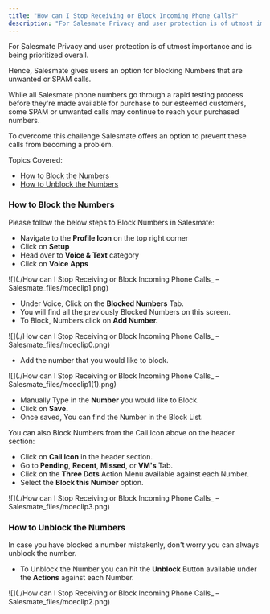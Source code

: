 ```yaml
---
title: "How can I Stop Receiving or Block Incoming Phone Calls?"
description: "For Salesmate Privacy and user protection is of utmost importance and is being prioritized overall...."
---
```


For Salesmate Privacy and user protection is of utmost importance and is being prioritized overall.

Hence, Salesmate gives users an option for blocking Numbers that are unwanted or SPAM calls.

While all Salesmate phone numbers go through a rapid testing process before they're made available for purchase to our esteemed customers, some SPAM or unwanted calls may continue to reach your purchased numbers.

To overcome this challenge Salesmate offers an option to prevent these calls from becoming a problem.

Topics Covered:

*   [How to Block the Numbers](https://support.salesmate.io/hc/en-us/articles/360061605932#h_01HT2JPZS01JFA1MJEFF03ENBZ)
*   [How to Unblock the Numbers](https://support.salesmate.io/hc/en-us/articles/360061605932#h_01HT2JR6D3W3RV0S19H17KN6E2)

### How to Block the Numbers

Please follow the below steps to Block Numbers in Salesmate:

*   Navigate to the **Profile Icon** on the top right corner
*   Click on **Setup**
*   Head over to **Voice & Text** category
*   Click on **Voice Apps**

![](./How can I Stop Receiving or Block Incoming Phone Calls_ – Salesmate_files/mceclip1.png)

*   Under Voice, Click on the **Blocked Numbers** Tab.
*   You will find all the previously Blocked Numbers on this screen.
*   To Block, Numbers click on **Add Number.**

![](./How can I Stop Receiving or Block Incoming Phone Calls_ – Salesmate_files/mceclip0.png)

*   Add the number that you would like to block.

![](./How can I Stop Receiving or Block Incoming Phone Calls_ – Salesmate_files/mceclip1(1).png)

*   Manually Type in the **Number** you would like to Block.
*   Click on **Save.**
*   Once saved, You can find the Number in the Block List.

You can also Block Numbers from the Call Icon above on the header section:

*   Click on **Call Icon** in the header section.
*   Go to **Pending**, **Recent**, **Missed**, or **VM's** Tab.
*   Click on the **Three Dots** Action Menu available against each Number.
*   Select the **Block this Number** option.

![](./How can I Stop Receiving or Block Incoming Phone Calls_ – Salesmate_files/mceclip3.png)

### How to Unblock the Numbers

In case you have blocked a number mistakenly, don't worry you can always unblock the number.

*   To Unblock the Number you can hit the **Unblock** Button available under the **Actions** against each Number.

![](./How can I Stop Receiving or Block Incoming Phone Calls_ – Salesmate_files/mceclip2.png)